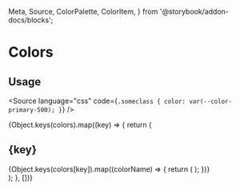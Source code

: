   Meta,
  Source,
  ColorPalette,
  ColorItem,
} from '@storybook/addon-docs/blocks';

<Meta title="Styleguide/Colors" />

# Colors

## Usage

<Source
  language="css"
  code={`
.someclass {
  color: var(--color-primary-500);
}
  `}
/>

<div>
  {Object.keys(colors).map((key) => {
    return (
      <div key={`${key}`}>
        <h2>{key}</h2>
        <ColorPalette>
          {Object.keys(colors[key]).map((colorName) => {
            return (
              <ColorItem
                key={`${key}-${colorName}`}
                title={`color-${key}-${colorName}`}
                colors={[colors[key][colorName]]}
              />
            );
          })}
        </ColorPalette>
      </div>
    );
  }, [])}
</div>
